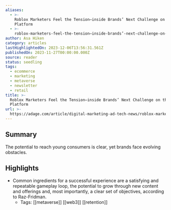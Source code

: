 ```yaml
---
aliases:
  - >-
    Roblox Marketers Feel the Tension—inside Brands’ Next Challenge on the
    Platform
  - >-
    roblox-marketers-feel-the-tension—inside-brands’-next-challenge-on-the-platform
author: Asa Hiken
category: articles
lastHighlightedOn: 2023-12-06T13:56:31.561Z
publishedOn: 2023-11-27T00:00:00.000Z
source: reader
status: seedling
tags:
  - ecommerce
  - marketing
  - metaverse
  - newsletter
  - retail
title: >-
  Roblox Marketers Feel the Tension—inside Brands’ Next Challenge on the
  Platform
url: >-
  https://adage.com/article/digital-marketing-ad-tech-news/roblox-marketers-feel-tension-inside-brands-next-challenge-platform/2530996?utm_source=Sailthru&utm_medium=email&utm_campaign=Issue:%202023-11-29%20Retail%20Dive:%20Marketing%20%5Bissue:56888%5D&utm_term=Retail%20Dive:%20Marketing&adobe_mc=MCMID%3D74462904576804965891549014879022285326%7CMCORGID%3D138FFF2554E6E7220A4C98C6%2540AdobeOrg%7CTS%3D1701870389&CSAuthResp=1701870475717%3A0%3A5812690%3A150997699%3A24%3Asuccess%3A722C84FA7ED8B67616923D29AF465367
---
```

## Summary

The potential to reach young consumers is clear, yet brands face evolving obstacles.

## Highlights

- Common ingredients for a successful experience are a satisfying and repeatable gameplay loop, the potential to grow through new content and offerings and, most importantly, a clear set of objectives, according to Raz-Fridman.
    - Tags: [[metaverse]] [[web3]] [[retention]]
